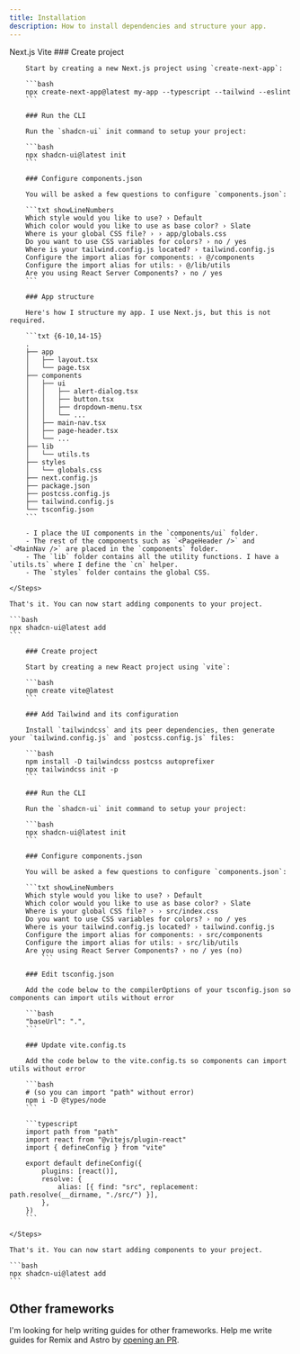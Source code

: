 ```yaml
---
title: Installation
description: How to install dependencies and structure your app.
---
```


<Tabs defaultValue="nextjs">
  <TabsList>
    <TabsTrigger value="nextjs">
      Next.js
    </TabsTrigger>
    <TabsTrigger value="vite">
      Vite
    </TabsTrigger>
  </TabsList>

  <TabsContent value="nextjs">
    <Steps>
    	### Create project

    	Start by creating a new Next.js project using `create-next-app`:

    	```bash
    	npx create-next-app@latest my-app --typescript --tailwind --eslint
    	```

    	### Run the CLI

    	Run the `shadcn-ui` init command to setup your project:

    	```bash
    	npx shadcn-ui@latest init
    	```

    	### Configure components.json

    	You will be asked a few questions to configure `components.json`:

    	```txt showLineNumbers
    	Which style would you like to use? › Default
    	Which color would you like to use as base color? › Slate
    	Where is your global CSS file? › › app/globals.css
    	Do you want to use CSS variables for colors? › no / yes
    	Where is your tailwind.config.js located? › tailwind.config.js
    	Configure the import alias for components: › @/components
    	Configure the import alias for utils: › @/lib/utils
    	Are you using React Server Components? › no / yes
    	```

    	### App structure

    	Here's how I structure my app. I use Next.js, but this is not required.

    	```txt {6-10,14-15}
    	.
    	├── app
    	│   ├── layout.tsx
    	│   └── page.tsx
    	├── components
    	│   ├── ui
    	│   │   ├── alert-dialog.tsx
    	│   │   ├── button.tsx
    	│   │   ├── dropdown-menu.tsx
    	│   │   └── ...
    	│   ├── main-nav.tsx
    	│   ├── page-header.tsx
    	│   └── ...
    	├── lib
    	│   └── utils.ts
    	├── styles
    	│   └── globals.css
    	├── next.config.js
    	├── package.json
    	├── postcss.config.js
    	├── tailwind.config.js
    	└── tsconfig.json
    	```

    	- I place the UI components in the `components/ui` folder.
    	- The rest of the components such as `<PageHeader />` and `<MainNav />` are placed in the `components` folder.
    	- The `lib` folder contains all the utility functions. I have a `utils.ts` where I define the `cn` helper.
    	- The `styles` folder contains the global CSS.

    </Steps>

    That's it. You can now start adding components to your project.

    ```bash
    npx shadcn-ui@latest add
    ```

  </TabsContent>


  <TabsContent value="vite">
		<Steps>

    	### Create project

    	Start by creating a new React project using `vite`:

    	```bash
    	npm create vite@latest
    	```

    	### Add Tailwind and its configuration

    	Install `tailwindcss` and its peer dependencies, then generate your `tailwind.config.js` and `postcss.config.js` files:

    	```bash
    	npm install -D tailwindcss postcss autoprefixer
  		npx tailwindcss init -p
  		```

    	### Run the CLI

    	Run the `shadcn-ui` init command to setup your project:

    	```bash
    	npx shadcn-ui@latest init
    	```

    	### Configure components.json

    	You will be asked a few questions to configure `components.json`:

    	```txt showLineNumbers
    	Which style would you like to use? › Default
    	Which color would you like to use as base color? › Slate
    	Where is your global CSS file? › › src/index.css
    	Do you want to use CSS variables for colors? › no / yes
    	Where is your tailwind.config.js located? › tailwind.config.js
    	Configure the import alias for components: › src/components
    	Configure the import alias for utils: › src/lib/utils
    	Are you using React Server Components? › no / yes (no)
    		```

    	### Edit tsconfig.json

    	Add the code below to the compilerOptions of your tsconfig.json so components can import utils without error

    	```bash
    	"baseUrl": ".",
    	```

    	### Update vite.config.ts

    	Add the code below to the vite.config.ts so components can import utils without error

    	```bash
    	# (so you can import "path" without error)
    	npm i -D @types/node
    	```

    	```typescript
    	import path from "path"
    	import react from "@vitejs/plugin-react"
    	import { defineConfig } from "vite"

    	export default defineConfig({
    		plugins: [react()],
    		resolve: {
    			alias: [{ find: "src", replacement: path.resolve(__dirname, "./src/") }],
    		},
    	})
    	```

    </Steps>

    That's it. You can now start adding components to your project.

    ```bash
    npx shadcn-ui@latest add
    ```

  </TabsContent>

</Tabs>

## Other frameworks

I'm looking for help writing guides for other frameworks. Help me write guides for Remix and Astro by [opening an PR](https://github.com/shadcn/ui).
